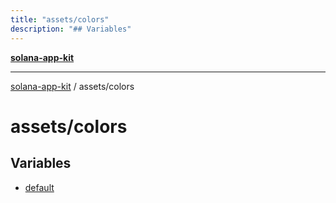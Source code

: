```yaml
---
title: "assets/colors"
description: "## Variables"
---
```


[**solana-app-kit**](../../README.mdx)

***

[solana-app-kit](../../README.mdx) / assets/colors

# assets/colors

## Variables

- [default](variables/default.mdx)
